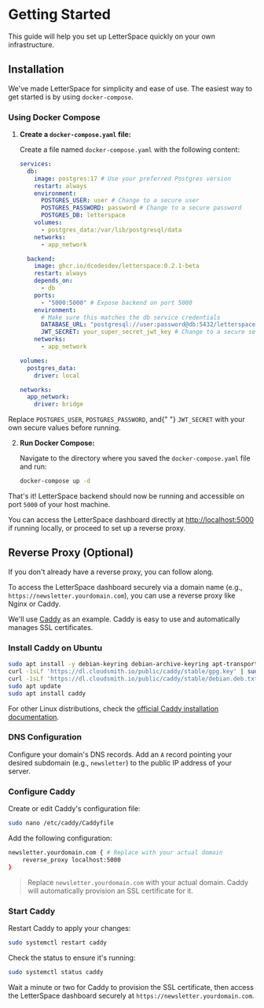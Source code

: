 
# Getting Started

This guide will help you set up LetterSpace quickly on your own infrastructure.

## Installation

We've made LetterSpace for simplicity and ease of use. The easiest way to get started is by using `docker-compose`.

### Using Docker Compose

1.  **Create a `docker-compose.yaml` file:**

    Create a file named `docker-compose.yaml` with the following content:

    ```yaml
    services:
      db:
        image: postgres:17 # Use your preferred Postgres version
        restart: always
        environment:
          POSTGRES_USER: user # Change to a secure user
          POSTGRES_PASSWORD: password # Change to a secure password
          POSTGRES_DB: letterspace
        volumes:
          - postgres_data:/var/lib/postgresql/data
        networks:
          - app_network

      backend:
        image: ghcr.io/dcodesdev/letterspace:0.2.1-beta
        restart: always
        depends_on:
          - db
        ports:
          - "5000:5000" # Expose backend on port 5000
        environment:
          # Make sure this matches the db service credentials
          DATABASE_URL: "postgresql://user:password@db:5432/letterspace?schema=public"
          JWT_SECRET: your_super_secret_jwt_key # Change to a secure secret
        networks:
          - app_network

    volumes:
      postgres_data:
        driver: local

    networks:
      app_network:
        driver: bridge
    ```

<Callout type="warning">
  Replace <code>POSTGRES_USER</code>, <code>POSTGRES_PASSWORD</code>, and{" "}
  <code>JWT_SECRET</code> with your own secure values before running.
</Callout>

2.  **Run Docker Compose:**

    Navigate to the directory where you saved the `docker-compose.yaml` file and run:

    ```bash
    docker-compose up -d
    ```

That's it! LetterSpace backend should now be running and accessible on port `5000` of your host machine.

You can access the LetterSpace dashboard directly at [http://localhost:5000](http://localhost:5000) if running locally, or proceed to set up a reverse proxy.

## Reverse Proxy (Optional)

If you don't already have a reverse proxy, you can follow along.

To access the LetterSpace dashboard securely via a domain name (e.g., `https://newsletter.yourdomain.com`), you can use a reverse proxy like Nginx or Caddy.

We'll use [Caddy](https://caddyserver.com) as an example. Caddy is easy to use and automatically manages SSL certificates.

### Install Caddy on Ubuntu

```bash
sudo apt install -y debian-keyring debian-archive-keyring apt-transport-https curl
curl -1sLf 'https://dl.cloudsmith.io/public/caddy/stable/gpg.key' | sudo gpg --dearmor -o /usr/share/keyrings/caddy-stable-archive-keyring.gpg
curl -1sLf 'https://dl.cloudsmith.io/public/caddy/stable/debian.deb.txt' | sudo tee /etc/apt/sources.list.d/caddy-stable.list
sudo apt update
sudo apt install caddy
```

For other Linux distributions, check the [official Caddy installation documentation](https://caddyserver.com/docs/install).

### DNS Configuration

Configure your domain's DNS records. Add an `A` record pointing your desired subdomain (e.g., `newsletter`) to the public IP address of your server.

### Configure Caddy

Create or edit Caddy's configuration file:

```bash
sudo nano /etc/caddy/Caddyfile
```

Add the following configuration:

```bash
newsletter.yourdomain.com { # Replace with your actual domain
    reverse_proxy localhost:5000
}
```

> Replace `newsletter.yourdomain.com` with your actual domain. Caddy will automatically provision an SSL certificate for it.

### Start Caddy

Restart Caddy to apply your changes:

```bash
sudo systemctl restart caddy
```

Check the status to ensure it's running:

```bash
sudo systemctl status caddy
```

Wait a minute or two for Caddy to provision the SSL certificate, then access the LetterSpace dashboard securely at `https://newsletter.yourdomain.com`.
